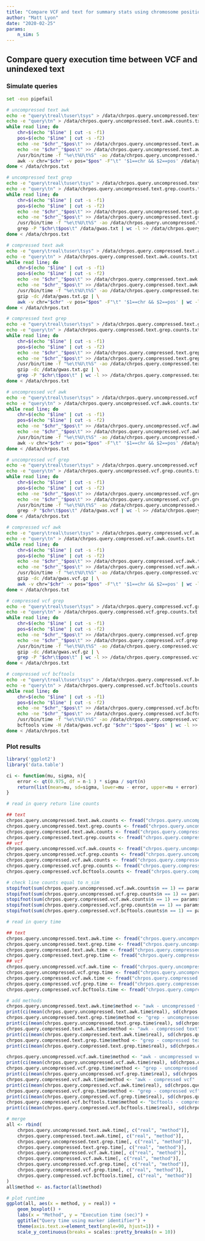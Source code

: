 ```yaml
---
title: "Compare VCF and text for summary stats using chromosome position"
author: "Matt Lyon"
date: "2020-02-25"
params:
    n_sim: 5
---
```


## Compare query execution time between VCF and unindexed text

### Simulate queries

```bash
set -euo pipefail

# uncompressed text awk
echo -e "query\treal\tuser\tsys" > /data/chrpos.query.uncompressed.text.awk.time.txt
echo -e "query\tn" > /data/chrpos.query.uncompressed.text.awk.counts.txt
while read line; do
    chr=$(echo "$line" | cut -s -f1)
    pos=$(echo "$line" | cut -s -f2)
    echo -ne "$chr"_"$pos\t" >> /data/chrpos.query.uncompressed.text.awk.time.txt
    echo -ne "$chr"_"$pos\t" >> /data/chrpos.query.uncompressed.text.awk.counts.txt
    /usr/bin/time -f "%e\t%U\t%S" -ao /data/chrpos.query.uncompressed.text.awk.time.txt \
    awk -v chr="$chr" -v pos="$pos" -F"\t" '$1==chr && $2==pos' /data/gwas.txt | wc -l >> /data/chrpos.query.uncompressed.text.awk.counts.txt
done < /data/chrpos.txt

# uncompressed text grep
echo -e "query\treal\tuser\tsys" > /data/chrpos.query.uncompressed.text.grep.time.txt
echo -e "query\tn" > /data/chrpos.query.uncompressed.text.grep.counts.txt
while read line; do
    chr=$(echo "$line" | cut -s -f1)
    pos=$(echo "$line" | cut -s -f2)
    echo -ne "$chr"_"$pos\t" >> /data/chrpos.query.uncompressed.text.grep.time.txt
    echo -ne "$chr"_"$pos\t" >> /data/chrpos.query.uncompressed.text.grep.counts.txt
    /usr/bin/time -f "%e\t%U\t%S" -ao /data/chrpos.query.uncompressed.text.grep.time.txt \
    grep -P "$chr\t$pos\t" /data/gwas.txt | wc -l >> /data/chrpos.query.uncompressed.text.grep.counts.txt
done < /data/chrpos.txt

# compressed text awk
echo -e "query\treal\tuser\tsys" > /data/chrpos.query.compressed.text.awk.time.txt
echo -e "query\tn" > /data/chrpos.query.compressed.text.awk.counts.txt
while read line; do
    chr=$(echo "$line" | cut -s -f1)
    pos=$(echo "$line" | cut -s -f2)
    echo -ne "$chr"_"$pos\t" >> /data/chrpos.query.compressed.text.awk.time.txt
    echo -ne "$chr"_"$pos\t" >> /data/chrpos.query.compressed.text.awk.counts.txt
    /usr/bin/time -f "%e\t%U\t%S" -ao /data/chrpos.query.compressed.text.awk.time.txt \
    gzip -dc /data/gwas.txt.gz | \
    awk -v chr="$chr" -v pos="$pos" -F"\t" '$1==chr && $2==pos' | wc -l >> /data/chrpos.query.compressed.text.awk.counts.txt
done < /data/chrpos.txt

# compressed text grep
echo -e "query\treal\tuser\tsys" > /data/chrpos.query.compressed.text.grep.time.txt
echo -e "query\tn" > /data/chrpos.query.compressed.text.grep.counts.txt
while read line; do
    chr=$(echo "$line" | cut -s -f1)
    pos=$(echo "$line" | cut -s -f2)
    echo -ne "$chr"_"$pos\t" >> /data/chrpos.query.compressed.text.grep.time.txt
    echo -ne "$chr"_"$pos\t" >> /data/chrpos.query.compressed.text.grep.counts.txt
    /usr/bin/time -f "%e\t%U\t%S" -ao /data/chrpos.query.compressed.text.grep.time.txt \
    gzip -dc /data/gwas.txt.gz | \
    grep -P "$chr\t$pos\t" | wc -l >> /data/chrpos.query.compressed.text.grep.counts.txt
done < /data/chrpos.txt

# uncompressed vcf awk
echo -e "query\treal\tuser\tsys" > /data/chrpos.query.uncompressed.vcf.awk.time.txt
echo -e "query\tn" > /data/chrpos.query.uncompressed.vcf.awk.counts.txt
while read line; do
    chr=$(echo "$line" | cut -s -f1)
    pos=$(echo "$line" | cut -s -f2)
    echo -ne "$chr"_"$pos\t" >> /data/chrpos.query.uncompressed.vcf.awk.time.txt
    echo -ne "$chr"_"$pos\t" >> /data/chrpos.query.uncompressed.vcf.awk.counts.txt
    /usr/bin/time -f "%e\t%U\t%S" -ao /data/chrpos.query.uncompressed.vcf.awk.time.txt \
    awk -v chr="$chr" -v pos="$pos" -F"\t" '$1==chr && $2==pos' /data/gwas.vcf | wc -l >> /data/chrpos.query.uncompressed.vcf.awk.counts.txt
done < /data/chrpos.txt

# uncompressed vcf grep
echo -e "query\treal\tuser\tsys" > /data/chrpos.query.uncompressed.vcf.grep.time.txt
echo -e "query\tn" > /data/chrpos.query.uncompressed.vcf.grep.counts.txt
while read line; do
    chr=$(echo "$line" | cut -s -f1)
    pos=$(echo "$line" | cut -s -f2)
    echo -ne "$chr"_"$pos\t" >> /data/chrpos.query.uncompressed.vcf.grep.time.txt
    echo -ne "$chr"_"$pos\t" >> /data/chrpos.query.uncompressed.vcf.grep.counts.txt
    /usr/bin/time -f "%e\t%U\t%S" -ao /data/chrpos.query.uncompressed.vcf.grep.time.txt \
    grep -P "$chr\t$pos\t" /data/gwas.vcf | wc -l >> /data/chrpos.query.uncompressed.vcf.grep.counts.txt
done < /data/chrpos.txt

# compressed vcf awk
echo -e "query\treal\tuser\tsys" > /data/chrpos.query.compressed.vcf.awk.time.txt
echo -e "query\tn" > /data/chrpos.query.compressed.vcf.awk.counts.txt
while read line; do
    chr=$(echo "$line" | cut -s -f1)
    pos=$(echo "$line" | cut -s -f2)
    echo -ne "$chr"_"$pos\t" >> /data/chrpos.query.compressed.vcf.awk.time.txt
    echo -ne "$chr"_"$pos\t" >> /data/chrpos.query.compressed.vcf.awk.counts.txt
    /usr/bin/time -f "%e\t%U\t%S" -ao /data/chrpos.query.compressed.vcf.awk.time.txt \
    gzip -dc /data/gwas.vcf.gz | \
    awk -v chr="$chr" -v pos="$pos" -F"\t" '$1==chr && $2==pos' | wc -l >> /data/chrpos.query.compressed.vcf.awk.counts.txt
done < /data/chrpos.txt

# compressed vcf grep
echo -e "query\treal\tuser\tsys" > /data/chrpos.query.compressed.vcf.grep.time.txt
echo -e "query\tn" > /data/chrpos.query.compressed.vcf.grep.counts.txt
while read line; do
    chr=$(echo "$line" | cut -s -f1)
    pos=$(echo "$line" | cut -s -f2)
    echo -ne "$chr"_"$pos\t" >> /data/chrpos.query.compressed.vcf.grep.time.txt
    echo -ne "$chr"_"$pos\t" >> /data/chrpos.query.compressed.vcf.grep.counts.txt
    /usr/bin/time -f "%e\t%U\t%S" -ao /data/chrpos.query.compressed.vcf.grep.time.txt \
    gzip -dc /data/gwas.vcf.gz | \
    grep -P "$chr\t$pos\t" | wc -l >> /data/chrpos.query.compressed.vcf.grep.counts.txt
done < /data/chrpos.txt

# compressed vcf bcftools
echo -e "query\treal\tuser\tsys" > /data/chrpos.query.compressed.vcf.bcftools.time.txt
echo -e "query\tn" > /data/chrpos.query.compressed.vcf.bcftools.counts.txt
while read line; do
    chr=$(echo "$line" | cut -s -f1)
    pos=$(echo "$line" | cut -s -f2)
    echo -ne "$chr"_"$pos\t" >> /data/chrpos.query.compressed.vcf.bcftools.time.txt
    echo -ne "$chr"_"$pos\t" >> /data/chrpos.query.compressed.vcf.bcftools.counts.txt
    /usr/bin/time -f "%e\t%U\t%S" -ao /data/chrpos.query.compressed.vcf.bcftools.time.txt \
    bcftools view -H /data/gwas.vcf.gz "$chr":"$pos"-"$pos" | wc -l >> /data/chrpos.query.compressed.vcf.bcftools.counts.txt
done < /data/chrpos.txt
```

### Plot results

```r
library('ggplot2')
library('data.table')

ci <- function(mu, sigma, n){
    error <- qt(0.975, df = n-1 ) * sigma / sqrt(n)
    return(list(mean=mu, sd=sigma, lower=mu - error, upper=mu + error))
}

# read in query return line counts

## text
chrpos.query.uncompressed.text.awk.counts <- fread("chrpos.query.uncompressed.text.awk.counts.txt")
chrpos.query.uncompressed.text.grep.counts <- fread("chrpos.query.uncompressed.text.grep.counts.txt")
chrpos.query.compressed.text.awk.counts <- fread("chrpos.query.compressed.text.awk.counts.txt")
chrpos.query.compressed.text.grep.counts <- fread("chrpos.query.compressed.text.grep.counts.txt")
## vcf
chrpos.query.uncompressed.vcf.awk.counts <- fread("chrpos.query.uncompressed.vcf.awk.counts.txt")
chrpos.query.uncompressed.vcf.grep.counts <- fread("chrpos.query.uncompressed.vcf.grep.counts.txt")
chrpos.query.compressed.vcf.awk.counts <- fread("chrpos.query.compressed.vcf.awk.counts.txt")
chrpos.query.compressed.vcf.grep.counts <- fread("chrpos.query.compressed.vcf.grep.counts.txt")
chrpos.query.compressed.vcf.bcftools.counts <- fread("chrpos.query.compressed.vcf.bcftools.counts.txt")

# check line counts equal to n_sim
stopifnot(sum(chrpos.query.uncompressed.vcf.awk.counts$n == 1) == params$n_sim)
stopifnot(sum(chrpos.query.uncompressed.vcf.grep.counts$n == 1) == params$n_sim)
stopifnot(sum(chrpos.query.compressed.vcf.awk.counts$n == 1) == params$n_sim)
stopifnot(sum(chrpos.query.compressed.vcf.grep.counts$n == 1) == params$n_sim)
stopifnot(sum(chrpos.query.compressed.vcf.bcftools.counts$n == 1) == params$n_sim)

# read in query time

## text
chrpos.query.uncompressed.text.awk.time <- fread("chrpos.query.uncompressed.text.awk.time.txt")
chrpos.query.uncompressed.text.grep.time <- fread("chrpos.query.uncompressed.text.grep.time.txt")
chrpos.query.compressed.text.awk.time <- fread("chrpos.query.compressed.text.awk.time.txt")
chrpos.query.compressed.text.grep.time <- fread("chrpos.query.compressed.text.grep.time.txt")
## vcf
chrpos.query.uncompressed.vcf.awk.time <- fread("chrpos.query.uncompressed.vcf.awk.time.txt")
chrpos.query.uncompressed.vcf.grep.time <- fread("chrpos.query.uncompressed.vcf.grep.time.txt")
chrpos.query.compressed.vcf.awk.time <- fread("chrpos.query.compressed.vcf.awk.time.txt")
chrpos.query.compressed.vcf.grep.time <- fread("chrpos.query.compressed.vcf.grep.time.txt")
chrpos.query.compressed.vcf.bcftools.time <- fread("chrpos.query.compressed.vcf.bcftools.time.txt")

# add methods
chrpos.query.uncompressed.text.awk.time$method <- "awk - uncompressed text"
print(ci(mean(chrpos.query.uncompressed.text.awk.time$real), sd(chrpos.query.uncompressed.text.awk.time$real), nrow(chrpos.query.uncompressed.text.awk.time)))
chrpos.query.uncompressed.text.grep.time$method <- "grep - uncompressed text"
print(ci(mean(chrpos.query.uncompressed.text.grep.time$real), sd(chrpos.query.uncompressed.text.grep.time$real), nrow(chrpos.query.uncompressed.text.grep.time)))
chrpos.query.compressed.text.awk.time$method <- "awk - compressed text"
print(ci(mean(chrpos.query.compressed.text.awk.time$real), sd(chrpos.query.compressed.text.awk.time$real), nrow(chrpos.query.compressed.text.awk.time)))
chrpos.query.compressed.text.grep.time$method <- "grep - compressed text"
print(ci(mean(chrpos.query.compressed.text.grep.time$real), sd(chrpos.query.compressed.text.grep.time$real), nrow(chrpos.query.compressed.text.grep.time)))

chrpos.query.uncompressed.vcf.awk.time$method <- "awk - uncompressed vcf"
print(ci(mean(chrpos.query.uncompressed.vcf.awk.time$real), sd(chrpos.query.uncompressed.vcf.awk.time$real), nrow(chrpos.query.uncompressed.vcf.awk.time)))
chrpos.query.uncompressed.vcf.grep.time$method <- "grep - uncompressed vcf"
print(ci(mean(chrpos.query.uncompressed.vcf.grep.time$real), sd(chrpos.query.uncompressed.vcf.grep.time$real), nrow(chrpos.query.uncompressed.vcf.grep.time)))
chrpos.query.compressed.vcf.awk.time$method <- "awk - compressed vcf"
print(ci(mean(chrpos.query.compressed.vcf.awk.time$real), sd(chrpos.query.compressed.vcf.awk.time$real), nrow(chrpos.query.compressed.vcf.awk.time)))
chrpos.query.compressed.vcf.grep.time$method <- "grep - compressed vcf"
print(ci(mean(chrpos.query.compressed.vcf.grep.time$real), sd(chrpos.query.compressed.vcf.grep.time$real), nrow(chrpos.query.compressed.vcf.grep.time)))
chrpos.query.compressed.vcf.bcftools.time$method <- "bcftools - compressed vcf"
print(ci(mean(chrpos.query.compressed.vcf.bcftools.time$real), sd(chrpos.query.compressed.vcf.bcftools.time$real), nrow(chrpos.query.compressed.vcf.bcftools.time)))

# merge
all <- rbind(
    chrpos.query.uncompressed.text.awk.time[, c("real", "method")],
    chrpos.query.compressed.text.awk.time[, c("real", "method")],
    chrpos.query.uncompressed.text.grep.time[, c("real", "method")],
    chrpos.query.compressed.text.grep.time[, c("real", "method")],
    chrpos.query.uncompressed.vcf.awk.time[, c("real", "method")],
    chrpos.query.compressed.vcf.awk.time[, c("real", "method")],
    chrpos.query.uncompressed.vcf.grep.time[, c("real", "method")],
    chrpos.query.compressed.vcf.grep.time[, c("real", "method")],
    chrpos.query.compressed.vcf.bcftools.time[, c("real", "method")]
)
all$method <- as.factor(all$method)

# plot runtime
ggplot(all, aes(x = method, y = real)) +
    geom_boxplot() +
    labs(x = "Method", y = "Execution time (sec)") +
    ggtitle("Query time using marker identifier") +
    theme(axis.text.x=element_text(angle=90, hjust=1)) +
    scale_y_continuous(breaks = scales::pretty_breaks(n = 10))
```